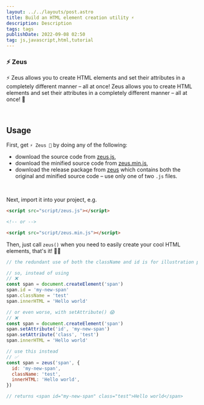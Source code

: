 ```yaml
---
layout: ../../layouts/post.astro
title: Build an HTML element creation utility ⚡
description: Description
tags: tags
publishDate: 2022-09-08 02:50
tag: js,javascript,html,tutorial
---
```


### ⚡ Zeus

⚡ Zeus allows you to create HTML elements and set their attributes in a completely different manner &ndash; all at once! Zeus allows you to create HTML elements and set their attributes in a completely different manner &ndash; all at once! 🦅

<br />

## Usage

First, get `⚡ Zeus 🦅` by doing any of the following:

- download the source code from [zeus.js](https://raw.githubusercontent.com/igorskyflyer/js-zeus/main/src/zeus.js),
- download the minified source code from [zeus.min.js](https://raw.githubusercontent.com/igorskyflyer/js-zeus/main/dist/zeus.min.js),
- download the release package from [zeus](https://github.com/igorskyflyer/js-zeus/releases/tag/v1.0.0) which contains both the original and minified source code &ndash; use only one of two `.js` files.

<br />

Next, import it into your project, e.g.

```html
<script src="script/zeus.js"></script>

<!-- or -->

<script src="script/zeus.min.js"></script>
```

Then, just call `zeus()` when you need to easily create your cool HTML elements, that's it! 🦸‍♂️

```js
// the redundant use of both the className and id is for illustration purposes only

// so, instead of using
// ❌
const span = document.createElement('span')
span.id = 'my-new-span'
span.className = 'test'
span.innerHTML = 'Hello world'

// or even worse, with setAttribute() 😱
// ❌
const span = document.createElement('span')
span.setAttribute('id', 'my-new-span')
span.setAttribute('class', 'test')
span.innerHTML = 'Hello world'

// use this instead
// ✅
const span = zeus('span', {
  id: 'my-new-span',
  className: 'test',
  innerHTML: 'Hello world',
})

// returns <span id="my-new-span" class="test">Hello world</span>
```
